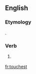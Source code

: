 ==English==

===Etymology===
{{suffix|touch|est|lang=en}}.

===Verb===
{{head|en}}

# {{context|archaic|lang=en}} {{second-person singular of|touch|lang=en}}

[[fr:touchest]]